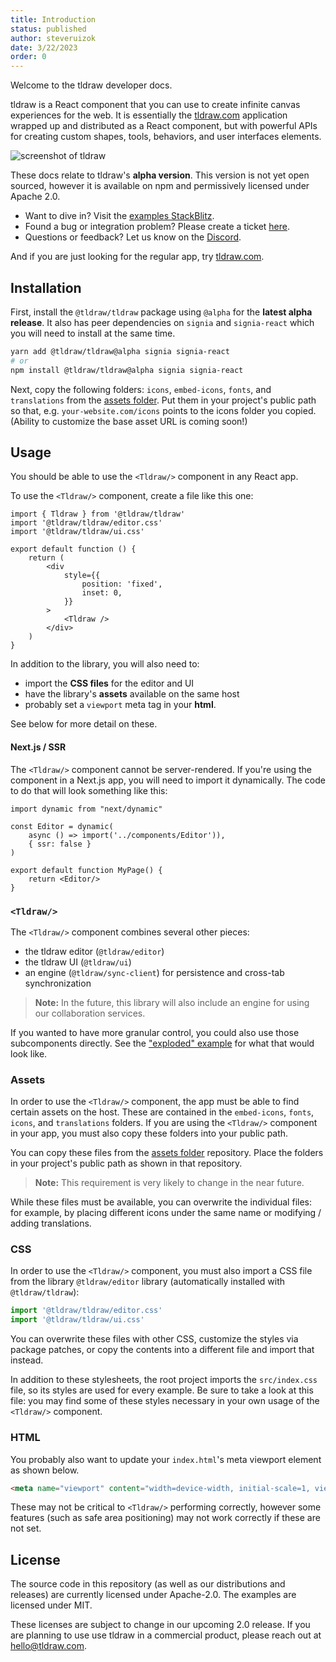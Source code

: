```yaml
---
title: Introduction
status: published
author: steveruizok
date: 3/22/2023
order: 0
---
```


Welcome to the tldraw developer docs.

tldraw is a React component that you can use to create infinite canvas experiences for the web. It is essentially the [tldraw.com](https://www.tldraw.com) application wrapped up and distributed as a React component, but with powerful APIs for creating custom shapes, tools, behaviors, and user interfaces elements.

![screenshot of tldraw](/images/screenshot.png)

These docs relate to tldraw's **alpha version**. This version is not yet open sourced, however it is available on npm and permissively licensed under Apache 2.0.

- Want to dive in? Visit the [examples StackBlitz](https://stackblitz.com/github/tldraw/tldraw/tree/examples?file=src%2F1-basic%2FBasicExample.tsx).
- Found a bug or integration problem? Please create a ticket [here](https://github.com/tldraw/tldraw/issues).
- Questions or feedback? Let us know on the [Discord](https://discord.gg/JMbeb96jsh).

And if you are just looking for the regular app, try [tldraw.com](https://www.tldraw.com).

## Installation

First, install the `@tldraw/tldraw` package using `@alpha` for the **latest alpha release**. It also has peer dependencies on `signia` and `signia-react` which you will need to install at the same time.

```bash
yarn add @tldraw/tldraw@alpha signia signia-react
# or
npm install @tldraw/tldraw@alpha signia signia-react
```

Next, copy the following folders: `icons`, `embed-icons`, `fonts`, and `translations` from the [assets folder](https://github.com/tldraw/tldraw/tree/main/assets). Put them in your project's public path so that, e.g. `your-website.com/icons` points to the icons folder you copied. (Ability to customize the base asset URL is coming soon!)

## Usage

You should be able to use the `<Tldraw/>` component in any React app.

To use the `<Tldraw/>` component, create a file like this one:

```tsx
import { Tldraw } from '@tldraw/tldraw'
import '@tldraw/tldraw/editor.css'
import '@tldraw/tldraw/ui.css'

export default function () {
	return (
		<div
			style={{
				position: 'fixed',
				inset: 0,
			}}
		>
			<Tldraw />
		</div>
	)
}
```

In addition to the library, you will also need to:

- import the **CSS files** for the editor and UI
- have the library's **assets** available on the same host
- probably set a `viewport` meta tag in your **html**.

See below for more detail on these.

#### Next.js / SSR

The `<Tldraw/>` component cannot be server-rendered. If you're using the component in a Next.js app, you will need to import it dynamically. The code to do that will look something like this:

```tsx
import dynamic from "next/dynamic"

const Editor = dynamic(
	async () => import('../components/Editor')),
	{ ssr: false }
)

export default function MyPage() {
	return <Editor/>
}
```

### `<Tldraw/>`

The `<Tldraw/>` component combines several other pieces:

- the tldraw editor (`@tldraw/editor`)
- the tldraw UI (`@tldraw/ui`)
- an engine (`@tldraw/sync-client`) for persistence and cross-tab synchronization

> **Note:** In the future, this library will also include an engine for using our collaboration services.

If you wanted to have more granular control, you could also use those subcomponents directly. See the ["exploded" example](https://github.com/tldraw/tldraw/blob/main/apps/examples/src/5-exploded/ExplodedExample.tsx) for what that would look like.

### Assets

In order to use the `<Tldraw/>` component, the app must be able to find certain assets on the host. These are contained in the `embed-icons`, `fonts`, `icons`, and `translations` folders. If you are using the `<Tldraw/>` component in your app, you must also copy these folders into your public path.

You can copy these files from the [assets folder](https://github.com/tldraw/tldraw/tree/main/assets) repository. Place the folders in your project's public path as shown in that repository.

> **Note:** This requirement is very likely to change in the near future.

While these files must be available, you can overwrite the individual files: for example, by placing different icons under the same name or modifying / adding translations.

### CSS

In order to use the `<Tldraw/>` component, you must also import a CSS file from the library `@tldraw/editor` library (automatically installed with `@tldraw/tldraw`):

```ts
import '@tldraw/tldraw/editor.css'
import '@tldraw/tldraw/ui.css'
```

You can overwrite these files with other CSS, customize the styles via package patches, or copy the contents into a different file and import that instead.

In addition to these stylesheets, the root project imports the `src/index.css` file, so its styles are used for every example. Be sure to take a look at this file: you may find some of these styles necessary in your own usage of the `<Tldraw/>` component.

### HTML

You probably also want to update your `index.html`'s meta viewport element as shown below. 

```html
<meta name="viewport" content="width=device-width, initial-scale=1, viewport-fit=cover" />
```

These may not be critical to `<Tldraw/>` performing correctly, however some features (such as safe area positioning) may not work correctly if these are not set.

## License

The source code in this repository (as well as our distributions and releases) are currently licensed under Apache-2.0. The examples are licensed under MIT.

These licenses are subject to change in our upcoming 2.0 release. If you are planning to use use tldraw in a commercial product, please reach out at [hello@tldraw.com](mailto://hello@tldraw.com).